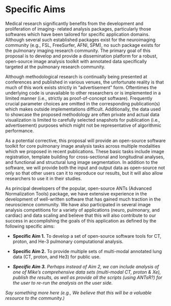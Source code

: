 
# Specific Aims

Medical research significantly benefits from the development and proliferation of imaging-
related analysis packages, particularly those softwares which have been tailored for
specific application domains.  Although several such established packages exist for the
neuroimaging community (e.g., FSL, FreeSurfer, AFNI, SPM), no such package exists for the
pulmonary imaging research community.  The primary goal of this proposal is to develop and
provide a dissemination platform for a robust, open-source image analysis toolkit with
annotated data specifically targeted at the pulmonary research community.

Although methodological research is continually being presented at conferences and
published in various venues, the unfortunate reality is that much of this work exists
strictly in “advertisement” form.  Oftentimes the underlying code is unavailable to other
researchers or is implemented in a limited manner (i.e., strictly as proof-of-concept
software).  Frequently crucial parameter choices are omitted in the corresponding
publication(s) which makes outside implementations difficult.  Additionally, the data used
to showcase the proposed methodology are often private and actual data visualization is
limited to carefully selected snapshots for publication (i.e., advertisement) purposes
which might not be representative of algorithmic performance.

As a potential corrective, this proposal will provide an open-source software toolkit for
core pulmonary image analysis tasks across multiple modalities which we proposed in recent
publications.  These basic tasks include image registration, template building for
cross-sectional and longitudinal analyses, and functional and structural lung image
segmentation.  In addition to the software, we will provide both the input and output
data as open-source not only so that other users can it to reproduce our results, but it
will also allow researchers to use it in their studies.

As principal developers of the popular, open-source ANTs (Advanced Normalization Tools)
package, we have extensive experience in the development of well-written software that has
gained much traction in the neuroscience community.  We have also participated in several
image analysis competitions for a variety of applications (neuro, pulmonary, and cardiac)
and data scaling and believe that this will also contribute to our success in
accomplishing the goals of this application as defined by the following specific aims:

- __Specific Aim 1.__  To develop a set of open-source software tools for CT, proton, and He-3
pulmonary computational analysis.

- __Specific Aim 2.__  To provide multiple sets of multi-modal annotated lung data (CT, proton,
and He3) for public use.

- ___Specific Aim 3.__  Perhaps instead of Aim 2, we can include analysis of one of Mike’s
comprehensive data sets (multi-modal CT, proton & Xe), publish the results, as well as
provide all the scripts (using ANTsR?) for the user to re-run the analysis on the user
side._

_Say something more here (e.g., We believe that this will be a valuable resource to the
community.)_

\newpage
